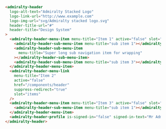 ```html
<admiralty-header
  logo-alt-text="Admiralty Stacked Logo"
  logo-link-url="http://www.example.com"
  logo-img-url="svg/Admiralty stacked logo.svg"
  header-title-url="#"
  header-title="Design System"
>
  <admiralty-header-menu-item menu-title="Item 1" active="false" slot="items">
    <admiralty-header-sub-menu-item menu-title="sub item 1"></admiralty-header-sub-menu-item>
    <admiralty-header-sub-menu-item
      menu-title="Super long sub navigation item for wrapping"
    ></admiralty-header-sub-menu-item>
    <admiralty-header-sub-menu-item menu-title="sub item 3"></admiralty-header-sub-menu-item>
  </admiralty-header-menu-item>
  <admiralty-header-menu-link
    menu-title="Item 2"
    active="false"
    href="/components/header"
    suppress-redirect="true"
    slot="items"
  />
  <admiralty-header-menu-item menu-title="Item 3" active="false" slot="items">
    <admiralty-header-sub-menu-item menu-title="sub item 1"></admiralty-header-sub-menu-item>
  </admiralty-header-menu-item>
  <admiralty-header-profile is-signed-in="false" signed-in-text="Mr Admiral" slot="profile"></admiralty-header-profile>
</admiralty-header>
```

